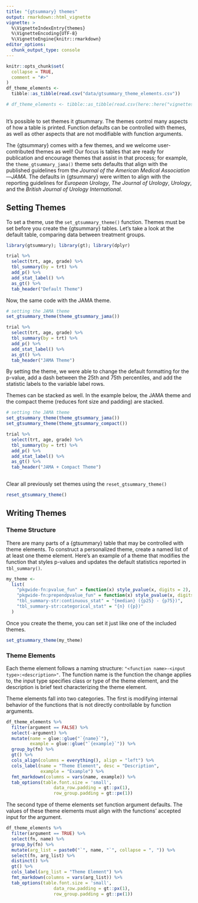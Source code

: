 ```yaml
---
title: "{gtsummary} themes"
output: rmarkdown::html_vignette
vignette: >
  %\VignetteIndexEntry{themes}
  %\VignetteEncoding{UTF-8}
  %\VignetteEngine{knitr::rmarkdown}
editor_options: 
  chunk_output_type: console
---
```


```r
knitr::opts_chunk$set(
  collapse = TRUE,
  comment = "#>"
)
df_theme_elements <-
  tibble::as_tibble(read.csv("data/gtsummary_theme_elements.csv"))

# df_theme_elements <- tibble::as_tibble(read.csv(here::here("vignettes/data/gtsummary_theme_elements.csv")))
  
```

It's possible to set themes it gtsummary.
The themes control many aspects of how a table is printed.
Function defaults can be controlled with themes, as well as other aspects that are not modifiable with function arguments.

The {gtsummary} comes with a few themes, and we welcome user-contributed themes as well!
Our focus is tables that are ready for publication and encourage themes that assist in that process; for example, the `theme_gtsummary_jama()` theme sets defaults that align with the published guidelines from the *Journal of the American Medical Association*---*JAMA*.
The defaults in {gtsummary} were written to align with the reporting guidelines for *European Urology*, *The Journal of Urology*, *Urology*, and the *British Journal of Urology International*.

## Setting Themes

To set a theme, use the `set_gtsummary_theme()` function.
Themes must be set before you create the {gtsummary} tables.
Let's take a look at the default table, comparing data between treatment groups.

```r
library(gtsummary); library(gt); library(dplyr)

trial %>%
  select(trt, age, grade) %>%
  tbl_summary(by = trt) %>%
  add_p() %>%
  add_stat_label() %>%
  as_gt() %>%
  tab_header("Default Theme")
```

Now, the same code with the JAMA theme.

```r
# setting the JAMA theme
set_gtsummary_theme(theme_gtsummary_jama())
```

```r
trial %>%
  select(trt, age, grade) %>%
  tbl_summary(by = trt) %>%
  add_p() %>%
  add_stat_label() %>%
  as_gt() %>%
  tab_header("JAMA Theme")
```

By setting the theme, we were able to change the default formatting for the p-value, add a dash between the 25th and 75th percentiles, and add the statistic labels to the variable label rows.

Themes can be stacked as well.
In the example below, the JAMA theme and the compact theme (reduces font size and padding) are stacked.

```r
# setting the JAMA theme
set_gtsummary_theme(theme_gtsummary_jama())
set_gtsummary_theme(theme_gtsummary_compact())
```

```r
trial %>%
  select(trt, age, grade) %>%
  tbl_summary(by = trt) %>%
  add_p() %>%
  add_stat_label() %>%
  as_gt() %>%
  tab_header("JAMA + Compact Theme")
  
```

Clear all previously set themes using the `reset_gtsummary_theme()`

```r
reset_gtsummary_theme()
```

## Writing Themes

### Theme Structure

There are many parts of a {gtsummary} table that may be controlled with theme elements.
To construct a personalized theme, create a named list of at least one theme element.
Here's an example of a theme that modifies the function that styles p-values and updates the default statistics reported in `tbl_summary()`.

```r
my_theme <-   
  list(
    "pkgwide-fn:pvalue_fun" = function(x) style_pvalue(x, digits = 2),
    "pkgwide-fn:prependpvalue_fun" = function(x) style_pvalue(x, digits = 2, prepend_p = TRUE),
    "tbl_summary-str:continuous_stat" = "{median} ({p25} - {p75})",
    "tbl_summary-str:categorical_stat" = "{n} ({p})"
  )
```

Once you create the theme, you can set it just like one of the included themes.

```r
set_gtsummary_theme(my_theme)
```

### Theme Elements

Each theme element follows a naming structure: `"<function name>-<input type>:<description>"`.
The function name is the function the change applies to, the input type specifies class or type of the theme element, and the description is brief text characterizing the theme element.

Theme elements fall into two categories. 
The first is modifying internal behavior of the functions that is not directly controllable by function arguments.

```r
df_theme_elements %>%
  filter(argument == FALSE) %>%
  select(-argument) %>%
  mutate(name = glue::glue("`{name}`"),
         example = glue::glue("`{example}`")) %>%
  group_by(fn) %>%
  gt() %>%
  cols_align(columns = everything(), align = "left") %>%
  cols_label(name = "Theme Element", desc = "Description",
             example = "Example") %>%
  fmt_markdown(columns = vars(name, example)) %>%
  tab_options(table.font.size = 'small',
                  data_row.padding = gt::px(1),
                  row_group.padding = gt::px(1))

```

The second type of theme elements set function argument defaults.
The values of these theme elements must align with the functions' accepted input for the argument.

```r
df_theme_elements %>%
  filter(argument == TRUE) %>%
  select(fn, name) %>%
  group_by(fn) %>%
  mutate(arg_list = paste0("`", name, "`", collapse = ", ")) %>%
  select(fn, arg_list) %>%
  distinct() %>%
  gt() %>%
  cols_label(arg_list = "Theme Element") %>%
  fmt_markdown(columns = vars(arg_list)) %>%
  tab_options(table.font.size = 'small',
                  data_row.padding = gt::px(1),
                  row_group.padding = gt::px(1))
```
